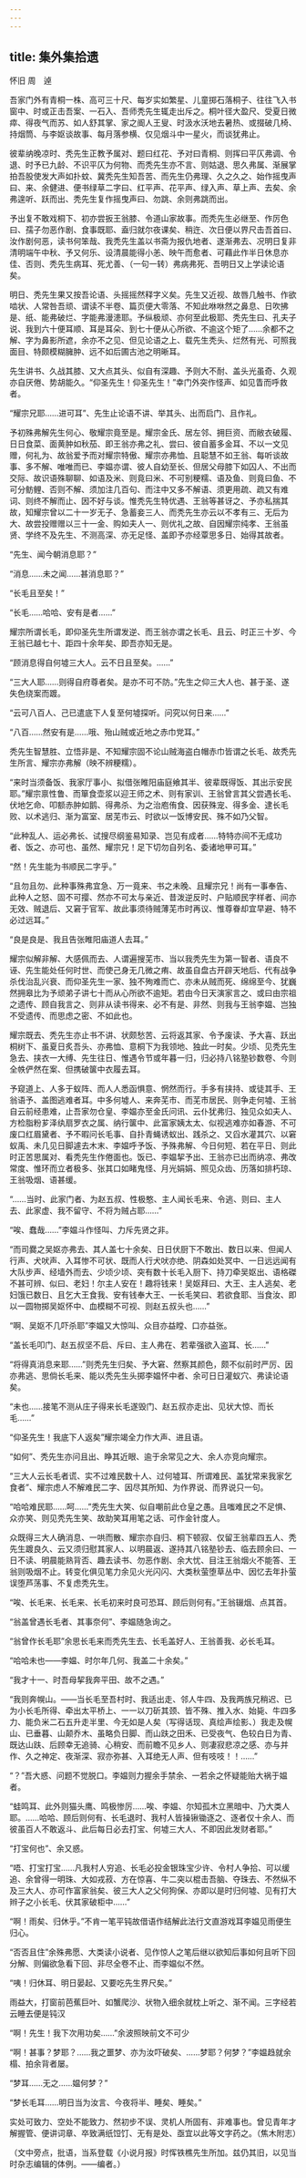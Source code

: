 ```yaml
---
---
---
```

title: 集外集拾遗
---



怀旧 周　逴

吾家门外有青桐一株、高可三十尺、每岁实如繁星、儿童掷石落桐子、往往飞入书窗中、时或正击吾案、一石入、吾师秃先生辄走出斥之。桐叶径大盈尺、受夏日微瘁、得夜气而苏、如人舒其掌、家之阍人王叟、时汲水沃地去暑热、或掇破几椅、持烟筒、与李妪谈故事、每月落参横、仅见烟斗中一星火，而谈犹弗止。

彼辈纳晚凉时、秃先生正教予属对、题曰红花、予对曰青桐、则挥曰平仄弗调、令退、时予已九龄、不识平仄为何物、而秃先生亦不言、则姑退、思久弗属、渐展掌拍吾股使发大声如扑蚊、冀秃先生知吾苦、而先生仍弗理、久之久之、始作摇曳声曰、来、余健进、便书绿草二字曰、红平声、花平声、绿入声、草上声、去矣、余弗遑听、跃而出、秃先生复作摇曳声曰、勿跳、余则弗跳而出。

予出复不敢戏桐下、初亦尝扳王翁膝、令道山家故事。而秃先生必继至、作厉色曰、孺子勿恶作剧、食事既耶、盍归就尔夜课矣、稍迕、次日便以界尺击吾首曰、汝作剧何恶，读书何笨哉、我秃先生盖以书斋为报仇地者、遂渐弗去、况明日复非清明端午中秋、予又何乐、设清晨能得小恙、映午而愈者、可藉此作半日休息亦佳、否则、秃先生病耳、死尤善、（一句一转）弗病弗死、吾明日又上学读论语矣。

明日、秃先生果又按吾论语、头摇摇然释字义矣。先生又近视、故唇几触书、作欲啮状、人常咎吾顽、谓读不半卷、篇页便大零落、不知此咻咻然之鼻息、日吹拂是、纸、能弗破烂、字能弗漫漶耶。予纵极顽、亦何至此极耶、秃先生曰、孔夫子说、我到六十便耳顺、耳是耳朵、到七十便从心所欲、不逾这个矩了……余都不之解、字为鼻影所遮，余亦不之见、但见论语之上、载先生秃头、烂然有光、可照我面目、特颇模糊臃肿、远不如后圃古池之明晰耳。

先生讲书、久战其膝、又大点其头、似自有深趣、予则大不耐、盖头光虽奇、久观亦自厌倦、势胡能久。“仰圣先生！仰圣先生！”幸门外突作怪声、如见眚而呼救者。

“耀宗兄耶……进可耳”、先生止论语不讲、举其头、出而启门、且作礼。

予初殊弗解先生何心、敬耀宗竟至是。耀宗金氏、居左邻、拥巨资、而敝衣破履、日日食菜、面黄肿如秋茄、即王翁亦弗之礼、尝曰、彼自蓄多金耳、不以一文见赠，何礼为、故翁爱予而对耀宗特傲、耀宗亦弗恤、且聪慧不如王翁、每听谈故事、多不解、唯唯而已、李媪亦谓、彼人自幼至长、但居父母膝下如囚人、不出而交际、故识语殊聊聊、如语及米、则竟曰米、不可别粳糯、语及鱼、则竟曰鱼、不可分鲂鲤、否则不解、须加注几百句、而注中又多不解语、须更用疏、疏又有难词、则终不解而止、因不好与谈。惟秃先生特优遇、王翁等甚讶之、予亦私揣其故，知耀宗曾以二十一岁无子、急蓄妾三人、而秃先生亦云以不孝有三、无后为大、故尝投赠赠以三十一金、购如夫人一、则优礼之故、自因耀宗纯孝、王翁虽贤、学终不及先生、不测高深、亦无足怪、盖即予亦经覃思多日、始得其故者。

“先生、闻今朝消息耶？”

“消息……未之闻……甚消息耶？”

“长毛且至矣！”

“长毛……哈哈、安有是者……”

耀宗所谓长毛，即仰圣先生所谓发逆、而王翁亦谓之长毛、且云、时正三十岁、今王翁已越七十、距四十余年矣、即吾亦知无是。

“顾消息得自何墟三大人。云不日且至矣。……”

“三大人耶……则得自府尊者矣。是亦不可不防。”先生之仰三大人也、甚于圣、遂失色绕案而踱。

“云可八百人、己已遣底下人复至何墟探听。问究以何日来……”

“八百……然安有是……哦、殆山贼或近地之赤巾党耳。”

秃先生智慧胜、立悟非是、不知耀宗固不论山贼海盗白帽赤巾皆谓之长毛、故秃先生所言、耀宗亦弗解（映不辨粳糯）。

“来时当须备饭、我家厅事小、拟借张睢阳庙庭飨其半、彼辈既得饭、其出示安民耶。”耀宗禀性鲁、而箪食壶浆以迎王师之术、则有家训、王翁曾言其父尝遇长毛、伏地乞命、叩额赤肿如鹅、得弗杀、为之治庖侑食、因获殊宠、得多金、逮长毛败、以术逃归、渐为富室、居芜市云、时欲以一饭博安民、殊不如乃父智。

“此种乱人、运必弗长、试搜尽纲鉴易知录、岂见有成者……特特亦间不无成功者、饭之、亦可也、虽然、耀宗兄！足下切勿自列名、委诸地甲可耳。”

“然！先生能为书顺民二字乎。”

“且勿且勿、此种事殊弗宜急、万一竟来、书之未晚、且耀宗兄！尚有一事奉告、此种人之怒、固不可撄、然亦不可太与亲近、昔泼逆反时、户贴顺民字样者、间亦无效、贼退后、又窘于官军、故此事须待贼薄芜市时再议、惟尊眷却宜早避、特不必过远耳。”

“良是良是、我且告张睢阳庙道人去耳。”

耀宗似解非解、大感佩而去、人谓遍搜芜市、当以我秃先生为第一智者、语良不诬、先生能处任何时世、而使己身无几微之痏、故虽自盘古开辟天地后、代有战争杀伐治乱兴衰、而仰圣先生一家、独不殉难而亡、亦未从贼而死、绵绵至今、犹巍然拥皋比为予顽弟子讲七十而从心所欲不逾矩。若由今日天演家言之、或曰由宗祖之遗传、顾自我言之、则非从读书得来、必不有是、非然、则我与王翁李媪、岂独不受遗传、而思虑之密、不如此也。

耀宗既去、秃先生亦止书不讲、状颇愁苦、云将返其家、令予废读、予大喜、跃出桐树下、虽夏日炙吾头、亦弗恤、意桐下为我领地、独此一时矣。少顷、见秃先生急去、挟衣一大缚、先生往日、惟遇令节或年暮一归，归必持八铭塾钞数卷、今则全帙俨然在案、但携破箧中衣履去耳。

予窥道上、人多于蚁阵、而人人悉函惧意、惘然而行。手多有挟持、或徒其手、王翁语予、盖图逃难者耳。中多何墟人、来奔芜市、而芜市居民、则争走何墟、王翁自云前经患难，止吾家勿仓皇、李媪亦至金氏问讯、云仆犹弗归、独见众如夫人、方检脂粉芗泽纨扇罗衣之属、纳行箧中、此富家姨太太、似视逃难亦如春游、不可废口红眉黛者、予不暇问长毛事、自扑青蝇诱蚁出、践杀之、又舀水灌其穴、以窘蚁禹、未几见日脚遽去木末、李媪呼予饭、予殊弗解、今日何短、若在平日、则此时正苦思属对、看秃先生作倦面也。饭已、李媪挈予出、王翁亦已出而纳凉、弗改常度、惟环而立者极多、张其口如睹鬼怪、月光娟娟、照见众齿、历落如排朽琼、王翁吸烟、语甚缓。

“……当时、此家门者、为赵五叔、性极憨、主人闻长毛来、令逃、则曰、主人去、此家虚、我不留守、不将为贼占耶……”

“唉、蠢哉……”李媪斗作怪叫、力斥先贤之非。

“而司爨之吴妪亦弗去、其人盖七十余矣、日日伏厨下不敢出、数日以来、但闻人行声、犬吠声、入耳惨不可状、既而人行犬吠亦绝、阴森如处冥中、一日远远闻有大队步声、经墙外而去、少顷少顷、突有数十长毛入厨下、持刀牵吴妪出、语格磔不甚可辨、似曰、老妇！尔主人安在！趣将钱来！吴妪拜曰、大王、主人逃矣、老妇饿已数日、且乞大王食我、安有钱奉大王、一长毛笑曰、若欲食耶、当食汝、即以一圆物掷吴妪怀中、血模糊不可视、则赵五叔头也……”

“啊、吴妪不几吓杀耶”李媪又大惊叫、众目亦益瞠、口亦益张。

“盖长毛叩门、赵五叔坚不启、斥曰、主人弗在、若辈强欲入盗耳、长……”

“将得真消息来耶……”则秃先生归矣、予大窘、然察其颜色，颇不似前时严厉、因亦弗逃、思倘长毛来、能以秃先生头掷李媪怀中者、余可日日灌蚁穴、弗读论语矣。

“未也……接笔不测从庄子得来长毛遂毁门、赵五叔亦走出、见状大惊、而长毛……”

“仰圣先生！我底下人返矣”耀宗竭全力作大声、进且语。

“如何”、秃先生亦问且出、睁其近眼、逾于余常见之大、余人亦竞向耀宗。

“三大人云长毛者谎、实不过难民数十人、过何墟耳、所谓难民、盖犹常来我家乞食者”、耀宗虑人不解难民二字、因尽其所知、为作界说、而界说只一句。

“哈哈难民耶……呵……”秃先生大笑、似自嘲前此仓皇之愚。且嗤难民之不足惧、众亦笑、则见秃先生笑、故助笑耳用笔之话、可作金针度人。

众既得三大人确消息、一哄而散、耀宗亦自归、桐下顿寂、仅留王翁辈四五人、秃先生踱良久、云又须归慰其家人、以明晨返、遂持其八铭塾钞去、临去顾余曰、一日不读、明晨能熟背否、趣去读书、勿恶作剧、余大忧、目注王翁烟火不能答、王翁则吸烟不止。转变化俱见笔力余见火光闪闪、大类秋萤堕草丛中、因忆去年扑萤误堕芦荡事、不复虑秃先生。

“唉、长毛来、长毛来、长毛初来时良可恐耳、顾后则何有。”王翁辍烟、点其首。

“翁盖曾遇长毛者、其事奈何”、李媪随急询之。

“翁曾作长毛耶”余思长毛来而秃先生去、长毛盖好人、王翁善我、必长毛耳。

“哈哈未也——李媪、时尔年几何、我盖二十余矣。”

“我才十一、时吾母挈我奔平田、故不之遇。”

“我则奔幌山。——当长毛至吾村时、我适出走、邻人牛四、及我两族兄稍迟、已为小长毛所得、牵出太平桥上、一一以刀斫其颈、皆不殊、推入水、始毙、牛四多力、能负米二石五升走半里、今无如是人矣（写得话现、真绘声绘影、）我走及幌山、已垂暮、山颠乔木、虽略负日脚、而山趺之田禾、已受夜气、色较白日为青、既达山趺、后顾幸无追骑、心稍安、而前瞻不见乡人、则凄寂悲凉之感、亦与并作、久之神定、夜渐深、寂亦弥甚、入耳绝无人声、但有吱吱！！……”

“？”吾大惑、问题不觉脱口。李媪则力握余手禁余、一若余之怀疑能贻大祸于媪者。

“蛙鸣耳、此外则猫头鹰、鸣极惨厉……唉、李媪、尔知孤木立黑暗中、乃大类人耶。……哈哈、顾后则何有、长毛退时、我村人皆操锹锄逐之、逐者仅十余人、而彼虽百人不敢返斗、此后每日必去打宝、何墟三大人、不即因此发财者耶。”

“打宝何也”、余又惑。

“唔、打宝打宝……凡我村人穷追、长毛必投金银珠宝少许、令村人争拾、可以缓追、余曾得一明珠、大如戎菽、方在惊喜、牛二突以棍击吾脑、夺珠去、不然纵不及三大人、亦可作富家翁矣、彼三大人之父何狗保、亦即以是时归何墟、见有打大辫子之小长毛、伏其家破柜中……”

“啊！雨矣、归休乎。”不肯一笔平钝故借语作结解此法行文直游戏耳李媪见雨便生归心。

“否否且住”余殊弗愿、大类读小说者、见作惊人之笔后继以欲知后事如何且听下回分解、则偏欲急看下回、非尽全卷不止、而李媪似不然。

“咦！归休耳、明日晏起、又要吃先生界尺矣。”

雨益大，打窗前芭蕉巨叶、如蟹爬沙、状物入细余就枕上听之、渐不闻。三字经若云睡去便是钝汉

“啊！先生！我下次用功矣……”余波照映前文不可少

“啊！甚事？梦耶？……我之噩梦、亦为汝吓破矣、……梦耶？何梦？”李媪趋就余榻、拍余背者屡。

“梦耳……无之……媪何梦？”

“梦长毛耳……明日当为汝言、今夜将半、睡矣、睡矣。”

实处可致力、空处不能致力、然初步不误、灵机人所固有、非难事也。曾见青年才解握管、便讲词章、卒致满纸饾饤、无有是处、亟宜以此等文字药之。（焦木附志）

（文中旁点，批语，当系登载《小说月报》时恽铁樵先生所加。兹仍其旧，以见当时杂志编辑的体例。——编者。）